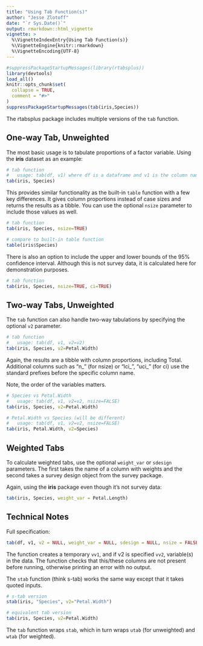 ```yaml
---
title: "Using Tab Function(s)"
author: "Jesse Zlotoff"
date: "`r Sys.Date()`"
output: rmarkdown::html_vignette
vignette: >
  %\VignetteIndexEntry{Using Tab Function(s)}
  %\VignetteEngine{knitr::rmarkdown}
  %\VignetteEncoding{UTF-8}
---
```


```r
#suppressPackageStartupMessages(library(rtabsplus))
library(devtools)
load_all()
knitr::opts_chunk$set(
  collapse = TRUE,
  comment = "#>"
)
suppressPackageStartupMessages(tab(iris,Species))
```

The rtabsplus package includes multiple versions of the `tab` function.

## One-way Tab, Unweighted

The most basic usage is to tabulate proportions of a factor variable.  Using the **iris** dataset as an example:

```r
# tab function
#   usage: tab(df, v1) where df is a dataframe and v1 is the column name
tab(iris, Species)
```

This provides similar functionality as the built-in `table` function with a few key differences.  It gives column proportions instead of case sizes and returns the results as a tibble.  You can use the optional `nsize` parameter to include those values as well.

```r
# tab function
tab(iris, Species, nsize=TRUE)

# compare to built-in table function
table(iris$Species)
```

There is also an option to include the upper and lower bounds of the 95% confidence interval.  Although this is not survey data, it is calculated here for demonstration purposes.

```r
# tab function
tab(iris, Species, nsize=TRUE, ci=TRUE)
```

## Two-way Tabs, Unweighted

The `tab` function can also handle two-way tabulations by specifying the optional `v2` parameter.

```r
# tab function
#   usage: tab(df, v1, v2=v2)
tab(iris, Species, v2=Petal.Width)
```

Again, the results are a tibble with column proportions, including Total.  Additional columns such as "n_" (for nsize) or "lci_", "uci_" (for ci) use the standard prefixes before the specific column name.

Note, the order of the variables matters.

```r
# Species vs Petal.Width
#   usage: tab(df, v1, v2=v2, nsize=FALSE)
tab(iris, Species, v2=Petal.Width)

# Petal.Width vs Species (will be different)
#   usage: tab(df, v1, v2=v2, nsize=FALSE)
tab(iris, Petal.Width, v2=Species)
```

## Weighted Tabs

To calculate weighted tabs, use the optional `weight_var` or `sdesign` parameters.  The first takes the name of a column with weights and the second takes a survey design object from the survey package.

Again, using the **iris** package even though it's not survey data:

```r
tab(iris, Species, weight_var = Petal.Length)
```

## Technical Notes

Full specification: 

```r
tab(df, v1, v2 = NULL, weight_var = NULL, sdesign = NULL, nsize = FALSE, ci = FALSE, to_factor=TRUE)
```

The function creates a temporary `vv1`, and if v2 is specified `vv2`, variable(s) in the data.  The function checks that this/these columns are not present before running, otherwise printing an error with no output.

The `stab` function (think s-tab) works the same way except that it takes quoted inputs.
```r
# s-tab version
stab(iris, "Species", v2="Petal.Width")

# equivalent tab version
tab(iris, Species, v2=Petal.Width)
```

The `tab` function wraps `stab`, which in turn wraps `utab` (for unweighted) and `wtab` (for weighted).

